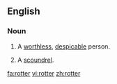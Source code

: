 ==English==

===Noun===
{{en-noun}}

# A [[worthless]], [[despicable]] person.
# {{UK}} {{slang}} A [[scoundrel]].

[[fa:rotter]]
[[vi:rotter]]
[[zh:rotter]]